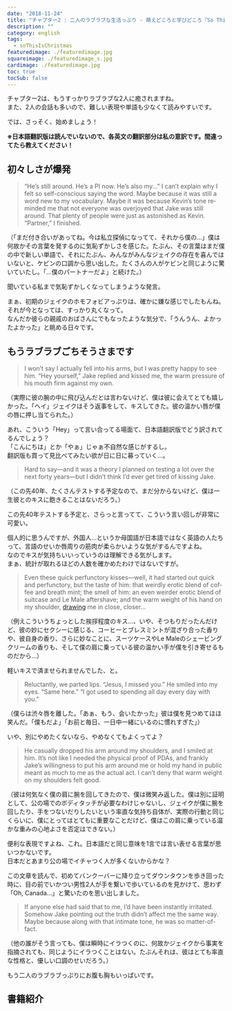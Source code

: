 ```yaml
---
date: "2018-11-24"
title: "チャプター2 : 二人のラブラブな生活っぷり - 萌えどころと学びどころ『So This is Christmas/アドリアン･イングリッシュ(6)』"
description: ""
category: english
tags:
  - soThisIsChristmas
featuredimage: ./featuredimage.jpg
squareimage: ./featuredimage_s.jpg
cardimage: ./featuredimage.jpg
toc: true
tocSub: false
---
```



チャプター2は、もうすっかりラブラブな2人に癒されますね。  
また、2人の会話も多いので、難しい表現や単語も少なくて読みやすいです。

では、さっそく、始めましょう！

<SoThisIsChristmasIndex />

**※日本語翻訳版は読んでいないので、各英文の翻訳部分は私の意訳です。間違ってたら教えてください！**

## 初々しさが爆発

<Blockquote srcBook="soThisIsChristmas" lang="en" book>
“He’s still around. He’s a PI now. He’s also my…” I can’t explain why I felt so self-conscious saying the word. Maybe because it was still a word new to my vocabulary. Maybe it was because Kevin’s tone reminded me that not everyone was overjoyed that Jake was still around. That plenty of people were just as astonished as Kevin. “Partner,” I finished.
</Blockquote>

<p className="translation">（「まだ付き合いがあってね。今は私立探偵になってて、それから僕の…」僕は何故かその言葉を発するのに気恥ずかしさを感じた。たぶん、その言葉はまだ僕の中で新しい単語で、それにたぶん、みんながみんなジェイクの存在を喜んではいないと、ケビンの口調から思い出した。たくさんの人がケビンと同じように驚いていたし。「…僕のパートナーだよ」と続けた。）</p>

<Vocabulary en="self-conscious" ja="気恥ずかしい、自意識過剰" />

聞いている私まで気恥ずかしくなってしまうような発言。

まぁ、初期のジェイクのホモフォビアっぷりは、確かに嫌な感じでしたもんね。  
それが今となっては、すっかり丸くなって。  
なんだか彼らの親戚のおばさんにでもなったような気分で、「うんうん、よかったよかった」と眺める日々です。

## もうラブラブごちそうさまです

<Blockquote srcBook="soThisIsChristmas" lang="en" book>
I won’t say I actually fell into his arms, but I was pretty happy to see him. “Hey yourself,” Jake replied and kissed me, the warm pressure of his mouth firm against my own.
</Blockquote>

<p className="translation">（実際に彼の腕の中に飛び込んだとは言わないけど、僕は彼に会えてとても嬉しかった。「ヘイ」ジェイクはそう返事をして、キスしてきた。彼の温かい唇が僕の唇に押し当てられた。）</p>

あれ、こういう「Hey」って言い合ってる場面て、日本語翻訳版でどう訳されてるんでしょう？  
「こんにちは」とか「やぁ」じゃぁ不自然な感じがするし。  
翻訳版も買って見比べてみたい欲が日に日に募っていく…。

<Blockquote srcBook="soThisIsChristmas" lang="en" book>
Hard to say—and it was a theory I planned on testing a lot over the next forty years—but I didn’t think I’d ever get tired of kissing Jake.
</Blockquote>

<p className="translation">（この先40年、たくさんテストする予定なので、まだ分からないけど、僕は一生彼とのキスに飽きることはないだろう。）</p>

<Vocabulary en="Hard to say" ja="言い難い" />

この先40年テストする予定と、さらっと言ってて、こういう言い回しが非常に可愛い。

個人的に思うんですが、外国人…というか母国語が日本語ではなく英語の人たちって、言語のせいか唇周りの筋肉が柔らかいような気がするんですよね。  
なのでキスが気持ちいいっていうのは理解できる気がします。  
まぁ、統計が取れるほどの人数を確かめたわけではないですが。

<Blockquote srcBook="soThisIsChristmas" lang="en" book>
Even these quick perfunctory kisses—well, it had started out quick and perfunctory, but the taste of him: that weirdly erotic blend of coffee and breath mint; the smell of him: an even weirder erotic blend of suitcase and Le Male aftershave; and the warm weight of his hand on my shoulder, <a href="/vocabulary/draw/">drawing</a> me in close, closer…
</Blockquote>

<p className="translation">（例えこういうちょっとした挨拶程度のキス…、いや、そつもりだったんだけど、彼の妙にセクシーに感じる、コーヒーとブレスミントが混ざり合った香りや、彼自身の香り、さらに妙なことに、スーツケースやLe Maleのシェービングクリームの香りも、そして僕の肩に乗っている彼の温かい手が僕を引き寄せるものだから…）</p>

軽いキスで済ませられませんでした、と。

<Vocabulary en="perfunctory kiss" ja="形だけのキス、形式的なキス" />

<Blockquote srcBook="soThisIsChristmas" lang="en" book>
Reluctantly, we parted lips. “Jesus, I missed you.” He smiled into my eyes. “Same here.” “I got used to spending all day every day with you.”
</Blockquote>

<p className="translation">（僕らは渋々唇を離した。「あぁ、もう、会いたかった」彼は僕を見つめてほほ笑んだ。「僕もだよ」「お前と毎日、一日中一緒にいるのに慣れすぎた」）</p>

いや、別にやめたくないなら、やめなくてもよくってよ？

<Blockquote srcBook="soThisIsChristmas" lang="en" book>
He casually dropped his arm around my shoulders, and I smiled at him. It’s not like I needed the physical proof of PDAs, and frankly Jake’s willingness to put his arm around me or hold my hand in public meant as much to me as the actual act. I can’t deny that warm weight on my shoulders felt good.
</Blockquote>

<p className="translation">（彼は何気なく僕の肩に腕を回してきたので、僕は微笑み返した。僕は別に証明として、公の場でのボディタッチが必要なわけじゃないし、ジェイクが僕に腕を回したり、手をつないだりしたいという率直な気持ち自体が、実際の行動と同じくらいに、僕にとってはとてもに重要なことだけど、僕はこの肩に乗っている温かな重みの心地よさを否定はできない。）</p>

<Vocabulary en="PDA (Public Display of Affection)" ja="公共の場でイチャいつくこと" />

便利な表現ですよね、これ。日本語だと同じ意味を1言では言い表せる言葉が思いつかないです。  
日本だとあまり公の場でイチャつく人が多くないからかな？

この文章を読んで、初めてバンクーバーに降り立ってダウンタウンを歩き回った時に、目の前でいかつい男性2人が手を繋いで歩いているのを見かけて、思わず「Oh, Canada...」と驚いたのを思い出しました。

<Blockquote srcBook="soThisIsChristmas" lang="en" book>
If anyone else had said that to me, I’d have been instantly irritated. Somehow Jake pointing out the truth didn’t affect me the same way. Maybe because along with that intimate tone, he was so matter-of-fact.
</Blockquote>

<p className="translation">（他の誰がそう言っても、僕は瞬時にイラつくのに、何故かジェイクから事実を指摘されても、同じようにイラつくことはない。たぶんそれは、彼はとても率直な性格と、優しい口調のせいだろう。）</p>

<Vocabulary en="intimate" ja="親しい" />

<Vocabulary en="matter-of-fact" ja="率直な" />

もう二人のラブラブっぷりにお腹も胸もいっぱいです。

## 書籍紹介

<Amazon book="soThisIsChristmas" />

<AffiliateBanner />

<SoThisIsChristmasIndex open />
